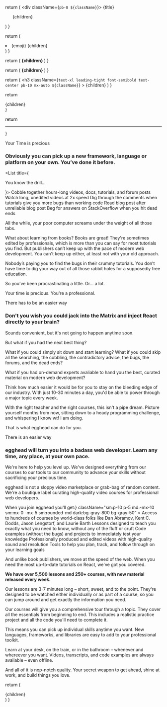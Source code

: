   return (
    <div className={`pb-8 ${className}`}>
      {title}
      <ul>{children}</ul>
    </div>
  )
}

  return (
    <li className="flex pt-3 items-center">
      <span className="pr-3 text-xl">{emoji}</span>
      {children}
    </li>
  )
}

  return (
    <strong className="pb-4 block uppercase text-sm dark:text-amber-400 text-blue-500 font-medium tracking-wide text-center">
      {children}
    </strong>
  )
}

  return (
    <strong className="dark:bg-amber-400 dark:text-black bg-blue-500 text-white px-px">
      {children}
    </strong>
  )
}

  return (
    <h3
      className={`text-xl leading-tight font-semibold text-center pb-10 mx-auto ${className}`}
    >
      {children}
    </h3>
  )
}

  return <section className="prose dark:prose-dark">{children}</section>
}

  return <hr aria-hidden className="bg-none border-none py-8 block" />
}

<Byline>Your Time is precious</Byline>

<H3>
  Obviously you can pick up a new framework, language or platform on your own.
  You’ve done it before.
</H3>

<List title={<p className="font-semibold">You know the drill...</p>}>
  <ListItemEmoji emoji="😞">
    Cobble together hours-long videos, docs, tutorials, and forum posts
  </ListItemEmoji>
  <ListItemEmoji emoji="😖">
    Watch long, unedited videos at 2x speed
  </ListItemEmoji>
  <ListItemEmoji emoji="😫">
    Dig through the comments when tutorials give you more bugs than working code
  </ListItemEmoji>
  <ListItemEmoji emoji="😢">
    Read blog post after unreliable blog post
  </ListItemEmoji>
  <ListItemEmoji emoji="😭">
    Beg for answers on StackOverflow when you hit dead ends
  </ListItemEmoji>
</List>

<Prose>

All the while, your poor computer screams under the weight of all those tabs.

What about learning from books? Books are great! They're sometimes edited by professionals, which is more than you can say for most tutorials you find. But publishers can’t keep up with the pace of modern web development. You can't keep up either, at least not with your old approach.

Nobody’s paying you to find the bugs in their crummy tutorials. You don’t have time to dig your way out of all those rabbit holes for a supposedly free education.

So you’ve been procrastinating a little. Or… a lot.

Your time is precious. You're a professional.

</Prose>
<Spacer />
<Byline>
  There <HighlightWord>has</HighlightWord> to be an easier way
</Byline>
<H3 className="max-w-lg">Don't you wish you could jack into the Matrix and inject React directly to your brain?</H3>
<Prose>

Sounds convenient, but it's not going to happen anytime soon.

But what if you had the next best thing?

What if you could simply sit down and start learning? What if you could skip all the searching, the cobbling, the contradictory advice, the bugs, the forums, and the dead ends?

What if you had on-demand experts avaliable to hand you the best, curated material on modern web development?

Think how much easier it would be for you to stay on the bleeding edge of our industry. With just 10-30 minutes a day, you'd be able to power through a major topic every week.

With the right teacher and the right courses, this isn't a pipe dream.
Picture yourself months from now, sitting down to a heady programming challenge, and whispering I know wtf I am doing.

That is what egghead can do for you.

</Prose>
<Spacer />
<Byline>
  There <HighlightWord>is</HighlightWord> an easier way
</Byline>
<H3>egghead will turn you into a badass web developer. Learn any time, any place, at your own pace.</H3>
<Prose>

We're here to help you level up. We've designed everything from our courses to our tools to our community to advance your skills without sacrificing your precious time.

egghead is not a sloppy video marketplace or grab-bag of random content. We're a boutique label curating high-quality video courses for professional web developers.

</Prose>
<Spacer/>
<List
  title={<strong className="block font-medium pb-3">When you join egghead you'll get:</strong>}
  className="sm:p-10 p-5 md:-mx-10 sm:mx-0 -mx-5 sm:rounded-md dark:bg-gray-800 bg-gray-50"
>
  <ListItemEmoji emoji="🤗">
    Access to hundreds of courses by world-class folks like Dan Abramov, Kent C.
    Dodds, Jason Lengstorf, and Laurie Barth
  </ListItemEmoji>
  <ListItemEmoji emoji="😉">
    Lessons designed to teach you exactly what you need to know, without any of
    the fluff or cruft
  </ListItemEmoji>
  <ListItemEmoji emoji="🤓">
    Code examples (without the bugs) and projects to immediately test your
    knowledge
  </ListItemEmoji>
  <ListItemEmoji emoji="😎">
    Professionally produced and edited videos with high-quality sound and
    resolution
  </ListItemEmoji>
  <ListItemEmoji emoji="🥳">
    Tools to help you plan, track, and follow through on your learning goals
  </ListItemEmoji>
</List>
<Spacer />
<Prose>

And unlike book publishers, we move at the speed of the web. When you need the most up-to-date tutorials on React, we've got you covered.

**We have over 5,500 lessons and 250+ courses, with new material released every week.**

Our lessons are 3-7 minutes long – short, sweet, and to the point. They're designed to be watched either individually or as part of a course, so you can jump around and get exactly the information you need.

Our courses will give you a comprehensive tour through a topic. They cover all the essentials from beginning to end. This includes a realistic practice project and all the code you'll need to complete it.

This means you can pick up individual skills anytime you want. New languages, frameworks, and libraries are easy to add to your professional toolkit.

Learn at your desk, on the train, or in the bathroom – whenever and whereever you want. Videos, transcripts, and code examples are always avaliable – even offline.

And all of it is nop-notch quality. Your secret weapon to get ahead, shine at work, and build things you love.

</Prose>

  return (
    <article className="max-w-screen-sm mx-auto w-full">{children}</article>
  )
}
